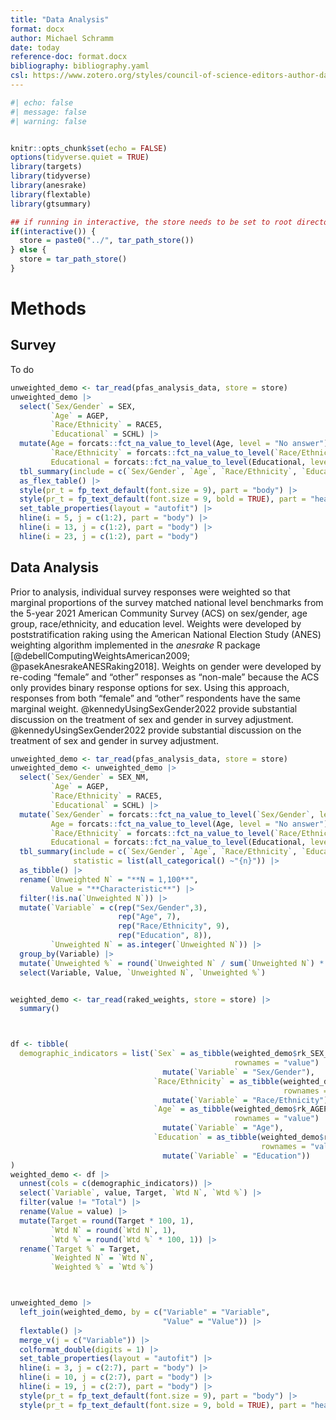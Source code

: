 ```yaml
---
title: "Data Analysis"
format: docx
author: Michael Schramm
date: today
reference-doc: format.docx
bibliography: bibliography.yaml
csl: https://www.zotero.org/styles/council-of-science-editors-author-date?source=1
---
```


```r
#| echo: false
#| message: false
#| warning: false


knitr::opts_chunk$set(echo = FALSE)
options(tidyverse.quiet = TRUE)
library(targets)
library(tidyverse)
library(anesrake)
library(flextable)
library(gtsummary)

## if running in interactive, the store needs to be set to root directory
if(interactive()) {
  store = paste0("../", tar_path_store())
} else {
  store = tar_path_store()
}

```



# Methods

## Survey

To do

```r
unweighted_demo <- tar_read(pfas_analysis_data, store = store)
unweighted_demo |> 
  select(`Sex/Gender` = SEX,
         `Age` = AGEP,
         `Race/Ethnicity` = RACE5,
         `Educational` = SCHL) |> 
  mutate(Age = forcats::fct_na_value_to_level(Age, level = "No answer"),
         `Race/Ethnicity` = forcats::fct_na_value_to_level(`Race/Ethnicity`, level = "No answer"),
         Educational = forcats::fct_na_value_to_level(Educational, level = "No answer")) |> 
  tbl_summary(include = c(`Sex/Gender`, `Age`, `Race/Ethnicity`, `Educational`)) |>
  as_flex_table() |>
  style(pr_t = fp_text_default(font.size = 9), part = "body") |>
  style(pr_t = fp_text_default(font.size = 9, bold = TRUE), part = "header") |>
  set_table_properties(layout = "autofit") |>
  hline(i = 5, j = c(1:2), part = "body") |>
  hline(i = 13, j = c(1:2), part = "body") |>
  hline(i = 23, j = c(1:2), part = "body")
```



## Data Analysis

Prior to analysis, individual survey responses were weighted so that 
marginal proportions of the survey matched national 
level benchmarks from the 5-year 2021 American Community Survey (ACS) on 
sex/gender, age group, race/ethnicity, and education level. Weights were 
developed by poststratification raking using the American National Election 
Study (ANES) weighting algorithm implemented in the *anesrake* R package 
[@debellComputingWeightsAmerican2009; @pasekAnesrakeANESRaking2018]. Weights on 
gender were developed by re-coding "female" and "other" responses as "non-male" 
because the ACS only provides binary response options for sex. Using this approach,
responses from both "female" and "other" respondents have the same marginal weight.
@kennedyUsingSexGender2022 provide substantial discussion on the treatment of 
sex and gender in survey adjustment.
@kennedyUsingSexGender2022 provide substantial discussion on the treatment of 
sex and gender in survey adjustment.



```r
unweighted_demo <- tar_read(pfas_analysis_data, store = store)
unweighted_demo <- unweighted_demo |> 
  select(`Sex/Gender` = SEX_NM,
         `Age` = AGEP,
         `Race/Ethnicity` = RACE5,
         `Educational` = SCHL) |> 
  mutate(`Sex/Gender` = forcats::fct_na_value_to_level(`Sex/Gender`, level = "No answer"),
         Age = forcats::fct_na_value_to_level(Age, level = "No answer"),
         `Race/Ethnicity` = forcats::fct_na_value_to_level(`Race/Ethnicity`, level = "No answer"),
         Educational = forcats::fct_na_value_to_level(Educational, level = "No answer")) |> 
  tbl_summary(include = c(`Sex/Gender`, `Age`, `Race/Ethnicity`, `Educational`),
              statistic = list(all_categorical() ~"{n}")) |>
  as_tibble() |>
  rename(`Unweighted N` = "**N = 1,100**",
         Value = "**Characteristic**") |> 
  filter(!is.na(`Unweighted N`)) |> 
  mutate(`Variable` = c(rep("Sex/Gender",3),
                        rep("Age", 7),
                        rep("Race/Ethnicity", 9),
                        rep("Education", 8)),
         `Unweighted N` = as.integer(`Unweighted N`)) |> 
  group_by(Variable) |> 
  mutate(`Unweighted %` = round(`Unweighted N` / sum(`Unweighted N`) * 100, 1)) |> 
  select(Variable, Value, `Unweighted N`, `Unweighted %`)


weighted_demo <- tar_read(raked_weights, store = store) |>  
  summary()



df <- tibble(
  demographic_indicators = list(`Sex` = as_tibble(weighted_demo$rk_SEX_NM,
                                                  rownames = "value") |> 
                                  mutate(`Variable` = "Sex/Gender"),
                                `Race/Ethnicity` = as_tibble(weighted_demo$rk_RACE5,
                                                             rownames = "value") |> 
                                  mutate(`Variable` = "Race/Ethnicity"),
                                `Age` = as_tibble(weighted_demo$rk_AGEP,
                                                  rownames = "value") |> 
                                  mutate(`Variable` = "Age"),
                                `Education` = as_tibble(weighted_demo$rk_SCHL,
                                                        rownames = "value") |> 
                                  mutate(`Variable` = "Education"))
)
weighted_demo <- df |> 
  unnest(cols = c(demographic_indicators)) |> 
  select(`Variable`, value, Target, `Wtd N`, `Wtd %`) |> 
  filter(value != "Total") |> 
  rename(Value = value) |> 
  mutate(Target = round(Target * 100, 1),
         `Wtd N` = round(`Wtd N`, 1),
         `Wtd %` = round(`Wtd %` * 100, 1)) |> 
  rename(`Target %` = Target,
         `Weighted N` = `Wtd N`,
         `Weighted %` = `Wtd %`)



unweighted_demo |> 
  left_join(weighted_demo, by = c("Variable" = "Variable", 
                                  "Value" = "Value")) |> 
  flextable() |> 
  merge_v(j = c("Variable")) |> 
  colformat_double(digits = 1) |> 
  set_table_properties(layout = "autofit") |> 
  hline(i = 3, j = c(2:7), part = "body") |> 
  hline(i = 10, j = c(2:7), part = "body") |> 
  hline(i = 19, j = c(2:7), part = "body") |> 
  style(pr_t = fp_text_default(font.size = 9), part = "body") |> 
  style(pr_t = fp_text_default(font.size = 9, bold = TRUE), part = "header")
```

